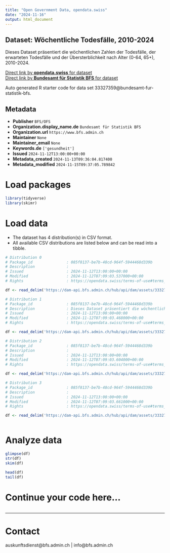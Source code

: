 ```yaml
---
title: "Open Government Data, opendata.swiss"
date: "2024-11-16"
output: html_document
---
```


## Dataset: Wöchentliche Todesfälle, 2010-2024

Dieses Dataset präsentiert die wöchentlichen Zahlen der Todesfälle, der erwarteten Todesfälle und der Übersterblichkeit nach Alter (0-64, 65+), 2010-2024.

[Direct link by **opendata.swiss** for dataset](https://opendata.swiss/de/dataset/wochentliche-todesfalle-2010-20241)<br>
[Direct link by **Bundesamt für Statistik BFS** for dataset](https://www.bfs.admin.ch/asset/de/ts-d-14.03.04.03-wr)

Auto generated R starter code for data set 33327359@bundesamt-fur-statistik-bfs.

## Metadata

- **Publisher** `BFS/OFS`
- **Organization.display_name.de** `Bundesamt für Statistik BFS`
- **Organization.url** `https://www.bfs.admin.ch`
- **Maintainer** `None`
- **Maintainer_email** `None`
- **Keywords.de** `['gesundheit']`
- **Issued** `2024-11-12T13:00:00+00:00`
- **Metadata_created** `2024-11-13T09:36:04.817400`
- **Metadata_modified** `2024-11-15T09:37:05.789842`


# Load packages

```r

library(tidyverse)
library(skimr)

```

# Load data

-   The dataset has 4 distribution(s) in CSV format.
-   All available CSV distributions are listed below and can be read into a tibble.

```r

# Distribution 0
# Package_id               : 085f8137-be7b-48cd-964f-5944468d339b
# Description              : 
# Issued                   : 2024-11-12T13:00:00+00:00
# Modified                 : 2024-11-12T07:09:03.537000+00:00
# Rights                   : https://opendata.swiss/terms-of-use#terms_by_ask

df <- read_delim('https://dam-api.bfs.admin.ch/hub/api/dam/assets/33327375/master')

# Distribution 1
# Package_id               : 085f8137-be7b-48cd-964f-5944468d339b
# Description              : Dieses Dataset präsentiert die wöchentlichen Zahlen der Todesfälle, der erwarteten Todesfälle und der Übersterblichkeit nach Alter (0-64, 65+), 2010-2024.
# Issued                   : 2024-11-12T13:00:00+00:00
# Modified                 : 2024-11-12T07:09:03.468000+00:00
# Rights                   : https://opendata.swiss/terms-of-use#terms_by_ask

df <- read_delim('https://dam-api.bfs.admin.ch/hub/api/dam/assets/33327366/master')

# Distribution 2
# Package_id               : 085f8137-be7b-48cd-964f-5944468d339b
# Description              : 
# Issued                   : 2024-11-12T13:00:00+00:00
# Modified                 : 2024-11-12T07:09:03.604000+00:00
# Rights                   : https://opendata.swiss/terms-of-use#terms_by_ask

df <- read_delim('https://dam-api.bfs.admin.ch/hub/api/dam/assets/33327379/master')

# Distribution 3
# Package_id               : 085f8137-be7b-48cd-964f-5944468d339b
# Description              : 
# Issued                   : 2024-11-12T13:00:00+00:00
# Modified                 : 2024-11-12T07:09:03.661000+00:00
# Rights                   : https://opendata.swiss/terms-of-use#terms_by_ask

df <- read_delim('https://dam-api.bfs.admin.ch/hub/api/dam/assets/33327385/master')



```

# Analyze data

```r

glimpse(df)
str(df)
skim(df)

head(df)
tail(df)

```

# Continue your code here...

```r

```

------------------------------------------------------------------------

# Contact

auskunftsdienst@bfs.admin.ch | info@bfs.admin.ch
